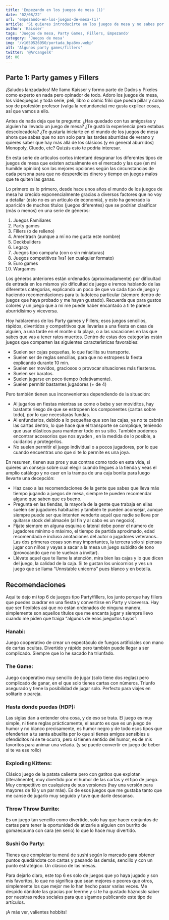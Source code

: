 ```yaml
---
title: 'Empezando en los juegos de mesa (1)'
date: '02/08/22' 
url: 'empezando-en-los-juegos-de-mesa-(1)' 
article: 'Si quieres introducirte en los juegos de mesa y no sabes por donde empezar, en esta serie intentaremos echarte una mano...o un dado.'
author: 'Kaisser'
tags: 'Juegos de mesa, Party Games, Fillers, Empezando'
category: 'Juegos de mesa'
img: '/v1659526950/portada_bpa8mx.webp'
alt: 'Algunos party games/fillers' 
twitter: '@ArcangelK'
id: 06
---
```


## Parte 1:  Party games y Fillers

¡Saludos lanzadados! Me llamo Kaisser y formo parte de Dados y Píxeles como experto en nada pero opinador de todo. Adoro los juegos de mesa, los videojuegos y toda serie, peli, libro o cómic friki que pueda pillar y como soy de profesión profesor (valga la redundancia) me gusta explicar cosas, así que vamos a ello.

Antes de nada deja que te pregunte: ¿Has quedado con tus amigos/as y alguien ha llevado un juego de mesa? ¿Te gustó la experiencia pero estabas descolocado/a? ¿Te gustaría iniciarte en el mundo de los juegos de mesa ahora que sabes que no son solo para las tardes aburridas de verano y quieres saber que hay más allá de los clásicos (y en general aburridos) Monopoly, Cluedo, etc? Quizás esto te podría interesar.

En esta serie de artículos cortos intentaré desgranar los diferentes tipos de juegos de mesa que existen actualmente en el mercado y las que (en mi humilde opinión) son las mejores opciones según las circunstancias de cada persona para que no desperdicies dinero y tiempo en juegos malos que te quiten las ganas.

Lo primero es lo primero, desde hace unos años el mundo de los juegos de mesa ha crecido exponencialmente gracias a diversos factores que no voy a detallar (esto no es un artículo de economía), y esto ha generado la aparición de muchos títulos (juegos diferentes) que se podrían clasificar (más o menos) en una serie de géneros:


1.	Juegos Familiares
2.	Party games
3.	Fillers (o de relleno)
4.	Ameritrash (aunque a mí no me gusta este nombre)
5.	Deckbuilders
6.	Legacy
7.	Juegos tipo campaña (con o sin miniaturas)
8.	Juegos competitivos 1vs1 (en cualquier formato)
9.	Euro games
10.	Wargames


Los géneros anteriores están ordenados (aproximadamente) por dificultad de entrada en los mismos y/o dificultad de juego e iremos hablando de las diferentes categorías, explicando un poco de que va cada tipo de juego y haciendo recomendaciones para tu ludoteca particular (siempre dentro de juegos que haya probado y me hayan gustado). Recuerda que para gustos colores y un juego que a mí me puede haber encantado a ti te parece aburridísimo y viceversa.

Hoy hablaremos de los Party games y Fillers; esos juegos sencillos, rápidos, divertidos y competitivos que llevarías a una fiesta en casa de alguien, a una tarde en el monte o la playa, o a las vacaciones en las que sabes que vas a tener ratos muertos.
Dentro de estas dos categorías están juegos que comparten las siguientes características favorables:

- Suelen ser cajas pequeñas, lo que facilita su transporte.
- Suelen ser de reglas sencillas, para que no estropees la fiesta explicando durante 10 min.
- Suelen ser movidos, graciosos o provocar situaciones más fiesteras.
- Suelen ser baratos.
- Suelen jugarse en poco tiempo (relativamente).
- Suelen permitir bastantes jugadores (+ de 4)

Pero también tienen sus inconvenientes dependiendo de la situación:

- Al jugarlos en fiestas mientras se come o bebe y ser moviditos, hay bastante riesgo de que se estropeen los componentes (cartas sobre todo), por lo que necesitarás fundas.
- Al enfundarlos, debido a lo pequeñas que son las cajas, ya no te cabrán las cartas dentro, lo que hace que el transporte se complique, teniendo que usar elásticos para mantener todo en su sitio. También podemos encontrar accesorios que nos ayuden , en la medida de lo posible, a cuidarlos y protegerlos.
- No suelen permitir el juego individual o a pocos jugadores, por lo que cuando encuentras uno que si te lo permite es una joya.

En resumen, tienen sus pros y sus contras como todo en esta vida, si quieres un consejo sobre cual elegir cuando llegues a la tienda y veas el amplio catálogo y no caer en la trampa de una caja bonita para luego llevarte una decepción:

- Haz caso a las recomendaciones de la gente que sabes que lleva más tiempo jugando a juegos de mesa, siempre te pueden recomendar alguno que saben que es bueno.
- Pregunta en las tiendas, la mayoría de la gente que trabaja en ellas suelen ser jugadores habituales y también te pueden aconsejar, aunque siempre puede ser que intenten venderte aquél que nadie se lleva por quitarse stock del almacén (al fin y al cabo es un negocio).
- Fíjate siempre en alguna esquina o lateral debe poner el número de jugadores mínimo o máximo, el tiempo de partida aproximado, edad recomendada e incluso anotaciones del autor o jugadores veteranos.. Las dos primeras cosas son muy importantes, la tercera solo si piensas jugar con niños y vayas a sacar a la mesa un juego subidito de tono (provocando que no te vuelvan a invitar).
- Llévate aquel que te llame la atención, mira bien las cajas y lo que dicen del juego, la calidad de la caja. Si te gustan los unicornios y ves un juego que se llama “Unnstable unicorns” pues blanco y en botella. 

## Recomendaciones

Aquí te dejo mi top 6 de juegos tipo Party/fillers, los junto porque hay fillers que puedes cuadrar en una fiesta y convertirse en Party y viceversa. Hay que ser flexibles asi que no están ordenados de ninguna manera, simplemente son aquellos títulos que me encanta jugar y siempre llevo cuando me piden que traiga “algunos de esos jueguitos tuyos”:

### Hanabi: 
Juego cooperativo de crear un espectáculo de fuegos artificiales con mano de cartas ocultas. Divertido y rápido pero también puede llegar a ser complicado. Siempre que lo he sacado ha triunfado.

<Imagen img='/v1659526950/hanabi_xhk1y0.webp' alt='Foto de hanabi' />

### The Game: 
Juego cooperativo muy sencillo de jugar (solo tiene dos reglas) pero complicado de ganar, en el que solo tienes cartas con números. Triunfo asegurado y tiene la posibilidad de jugar solo. Perfecto para viajes en solitario o pareja.

<Imagen img='/v1659526950/Thegame_a73lck.webp' alt='imagen de The Game' />


### Hasta donde puedas (HDP): 
Las siglas dan a entender otra cosa, y de eso se trata. El juego es muy simple, ni tiene reglas prácticamente, el asunto es que es un juego de humor y no blanco precisamente, es humor negro y de todo esos tipos que ofenderían a tu santa abuelita por lo que si tienes amigos sensibles u ofendiditos ni se te ocurra, pero si tienen sentido del humor, es de mis favoritos para animar una velada. (y se puede convertir en juego de beber si te va ese rollo)

<Imagen img='/v1659526950/hpd_xgjs3a.webp' alt='Juego Hasta donde Puedas' />


### Exploding Kittens: 
Clásico juego de la patata caliente pero con gatitos que explotan (literalmente), muy divertido por el humor de las cartas y el tipo de juego. Muy competitivo en cualquiera de sus versiones (hay una versión para mayores de 18 y un par más). Es de esos juegos que me gustaba tanto que me canse de jugarlo muy seguido y tuve que darle descanso.

<Imagen img='/v1659526950/explodingkittens_vm7n10.webp' alt='Juego Exploding Kittens' />


### Throw Throw Burrito: 
Es un juego tan sencillo como divertido, solo hay que hacer conjuntos de cartas para tener la oportunidad de atizarle a alguien con burrito de gomaespuma con cara (en serio) lo que lo hace muy divertido. 

<Imagen img='/v1659526950/thorewthrowburrito_txir5q.webp' alt='jeugo Throw Throw Burrito' />


### Sushi Go Party: 
Tienes que completar tu menú de sushi según lo marcado para obtener puntos quedándote con cartas y pasando las demás, sencillo y con un punto estratégico. Un clásico de las mesas.

<Imagen img='/v1659526950/sushigoparty_hgui6d.webp' alt='Juego Sushi Go Party' />

Para dejarlo claro, este top 6 es solo de juegos que yo haya jugado y son mis favoritos, lo que no significa que sean mejores o peores que otros, simplemente los que mejor me lo han hecho pasar varias veces. Me despido dándote las gracias por leerme y si te ha gustado háznoslo saber por nuestras redes sociales para que sigamos publicando este tipo de artículos.

¡A más ver, valientes hobbits!
